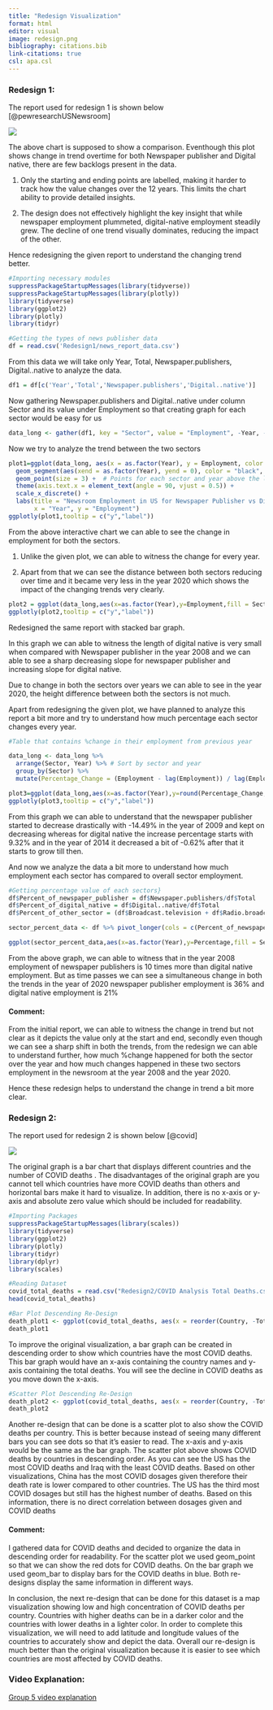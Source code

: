 ```yaml
---
title: "Redesign Visualization"
format: html
editor: visual
image: redesign.png
bibliography: citations.bib
link-citations: true
csl: apa.csl
---
```


### Redesign 1:

The report used for redesign 1 is shown below [@pewresearchUSNewsroom]

![](Redesign1/news_report_data.png)

The above chart is supposed to show a comparison. Eventhough this plot shows change in trend overtime for both Newspaper publisher and Digital native, there are few backlogs present in the data.

1.  Only the starting and ending points are labelled, making it harder to track how the value changes over the 12 years. This limits the chart ability to provide detailed insights.

2.  The design does not effectively highlight the key insight that while newspaper employment plummeted, digital-native employment steadily grew. The decline of one trend visually dominates, reducing the impact of the other.

Hence redesigning the given report to understand the changing trend better.

```r
#Importing necessary modules
suppressPackageStartupMessages(library(tidyverse))
suppressPackageStartupMessages(library(plotly))
library(tidyverse)
library(ggplot2)
library(plotly)
library(tidyr)
```

```r
#Getting the types of news publisher data
df = read.csv('Redesign1/news_report_data.csv')

```

From this data we will take only Year, Total, Newspaper.publishers, Digital..native to analyze the data.

```r
df1 = df[c('Year','Total','Newspaper.publishers','Digital..native')]

```

Now gathering Newspaper.publishers and Digital..native under column Sector and its value under Employment so that creating graph for each sector would be easy for us

```r
data_long <- gather(df1, key = "Sector", value = "Employment", -Year, -Total)

```

Now we try to analyze the trend between the two sectors

```r
plot1=ggplot(data_long, aes(x = as.factor(Year), y = Employment, color = Sector,label=Sector)) +
  geom_segment(aes(xend = as.factor(Year), yend = 0), color = "black", size = 0.5) +  # Black horizontal lines
  geom_point(size = 3) +  # Points for each sector and year above the line
  theme(axis.text.x = element_text(angle = 90, vjust = 0.5)) +
  scale_x_discrete() +
  labs(title = "Newsroom Employment in US for Newspaper Publisher vs Digital Native",
       x = "Year", y = "Employment")
ggplotly(plot1,tooltip = c("y","label"))
```

From the above interactive chart we can able to see the change in employment for both the sectors.

1.  Unlike the given plot, we can able to witness the change for every year.

2.  Apart from that we can see the distance between both sectors reducing over time and it became very less in the year 2020 which shows the impact of the changing trends very clearly.\

```r
plot2 = ggplot(data_long,aes(x=as.factor(Year),y=Employment,fill = Sector,label=Sector))+geom_bar(stat = "identity",position = "dodge",width = 0.75)+theme(axis.text.x = element_text(angle = 90, vjust = 0.5))+scale_x_discrete()+labs(title = "Newsroom employment in US for Newspaper Publisher vs Digital Native",x="Year",y="Employment")
ggplotly(plot2,tooltip = c("y","label"))
```

Redesigned the same report with stacked bar graph.

In this graph we can able to witness the length of digital native is very small when compared with Newspaper publisher in the year 2008 and we can able to see a sharp decreasing slope for newspaper publisher and increasing slope for digital native.

Due to change in both the sectors over years we can able to see in the year 2020, the height difference between both the sectors is not much.

Apart from redesigning the given plot, we have planned to analyze this report a bit more and try to understand how much percentage each sector changes every year.

```r
#Table that contains %change in their employment from previous year

data_long <- data_long %>%
  arrange(Sector, Year) %>% # Sort by sector and year
  group_by(Sector) %>%
  mutate(Percentage_Change = (Employment - lag(Employment)) / lag(Employment) * 100)
```

```r
plot3=ggplot(data_long,aes(x=as.factor(Year),y=round(Percentage_Change,2),fill=Sector,label=Sector))+geom_bar(stat="identity",position="dodge",width=0.75)+scale_x_discrete()+theme(axis.text.x = element_text(angle = 90, vjust = 0.5))+labs(title = "% Change of the Sectors in the trend over years",x="Year",y="Percentage Change")
ggplotly(plot3,tooltip = c("y","label"))
```

From this graph we can able to understand that the newspaper publisher started to decrease drastically with -14.49% in the year of 2009 and kept on decreasing whereas for digital native the increase percentage starts with 9.32% and in the year of 2014 it decreased a bit of -0.62% after that it starts to grow till then.

And now we analyze the data a bit more to understand how much employment each sector has compared to overall sector employment.

```r
#Getting percentage value of each sectors}
df$Percent_of_newspaper_publisher = df$Newspaper.publishers/df$Total
df$Percent_of_digital_native = df$Digital..native/df$Total
df$Percent_of_other_sector = (df$Broadcast.television + df$Radio.broadcasting + df$Cable.television)/df$Total
```

```r
sector_percent_data <- df %>% pivot_longer(cols = c(Percent_of_newspaper_publisher,Percent_of_digital_native,Percent_of_other_sector),names_to = "Sector",values_to = 'Percentage') %>% select(Year,Sector,Percentage)

```

```r
ggplot(sector_percent_data,aes(x=as.factor(Year),y=Percentage,fill = Sector))+geom_bar(stat = "identity")+geom_text(aes(label = round(Percentage,2)), position = position_stack(vjust = 0.5),angle = 90)+scale_x_discrete()+theme(axis.text.x = element_text(angle = 90, vjust = 0.5))+labs(title = "% of employment of the Sectors over years",x="Year",y="Percentage of Employment")

```

From the above graph, we can able to witness that in the year 2008 employment of newspaper publishers is 10 times more than digital native employment. But as time passes we can see a simultaneous change in both the trends in the year of 2020 newspaper publisher employment is 36% and digital native employment is 21%

#### Comment:

From the initial report, we can able to witness the change in trend but not clear as it depicts the value only at the start and end, secondly even though we can see a sharp shift in both the trends, from the redesign we can able to understand further, how much %change happened for both the sector over the year and how much changes happened in these two sectors employment in the newsroom at the year 2008 and the year 2020.

Hence these redesign helps to understand the change in trend a bit more clear.

### Redesign 2:

The report used for redesign 2 is shown below [@covid]

![](Redesign2/Total Death Final.jpeg)

The original graph is a bar chart that displays different countries and the number of COVID deaths . The disadvantages of the original graph are you cannot tell which countries have more COVID deaths than others and horizontal bars make it hard to visualize. In addition, there is no x-axis or y-axis and absolute zero value which should be included for readability.

```r
#Importing Packages
suppressPackageStartupMessages(library(scales))
library(tidyverse)
library(ggplot2)
library(plotly)
library(tidyr)
library(dplyr)
library(scales)

```

```r
#Reading Dataset
covid_total_deaths = read.csv("Redesign2/COVID Analysis Total Deaths.csv")
head(covid_total_deaths)
```

```r
#Bar Plot Descending Re-Design
death_plot1 <- ggplot(covid_total_deaths, aes(x = reorder(Country, -Total.Deaths), y = Total.Deaths)) + geom_bar(stat = "identity", fill = "blue") + labs(x = "Country", y = "Total Deaths", title = "Bar Graph For Total COVID Deaths By Country") + theme_minimal() + theme(axis.text.x = element_text(angle = 90, vjust = 0.5)) + scale_y_continuous(labels = label_number(big.mark = ",", decimal.mark = ".")) 
death_plot1
```

To improve the original visualization, a bar graph can be created in descending order to show which countries have the most COVID deaths. This bar graph would have an x-axis containing the country names and y-axis containing the total deaths. You will see the decline in COVID deaths as you move down the x-axis.

```r
#Scatter Plot Descending Re-Design
death_plot2 <- ggplot(covid_total_deaths, aes(x = reorder(Country, -Total.Deaths), y = Total.Deaths)) +  geom_point(shape = 21, fill = "red", color = "black", size = 3) + labs(title = "Scatter Plot For Total COVID Deaths By Country", x = "Country", y = "Total Deaths") + theme_minimal() + theme(axis.text.x = element_text(angle = 90, vjust = 0.5)) + scale_y_continuous(limits = c(0, max(covid_total_deaths$Total.Deaths) + 1000), labels = label_number(big.mark = ",", decimal.mark = "."))
death_plot2
```

Another re-design that can be done is a scatter plot to also show the COVID deaths per country. This is better because instead of seeing many different bars you can see dots so that it's easier to read. The x-axis and y-axis would be the same as the bar graph. The scatter plot above shows COVID deaths by countries in descending order. As you can see the US has the most COVID deaths and Iraq with the least COVID deaths. Based on other visualizations, China has the most COVID dosages given therefore their death rate is lower compared to other countries. The US has the third most COVID dosages but still has the highest number of deaths. Based on this information, there is no direct correlation between dosages given and COVID deaths

#### Comment:

I gathered data for COVID deaths and decided to organize the data in descending order for readability. For the scatter plot we used geom_point so that we can show the red dots for COVID deaths. On the bar graph we used geom_bar to display bars for the COVID deaths in blue. Both re-designs display the same information in different ways.

In conclusion, the next re-design that can be done for this dataset is a map visualization showing low and high concentration of COVID deaths per country. Countries with higher deaths can be in a darker color and the countries with lower deaths in a lighter color. In order to complete this visualization, we will need to add latitude and longitude values of the countries to accurately show and depict the data. Overall our re-design is much better than the original visualization because it is easier to see which countries are most affected by COVID deaths.

### Video Explanation:

[Group 5 video explanation](https://www.youtube.com/watch?v=Lig8yQy-gro)
